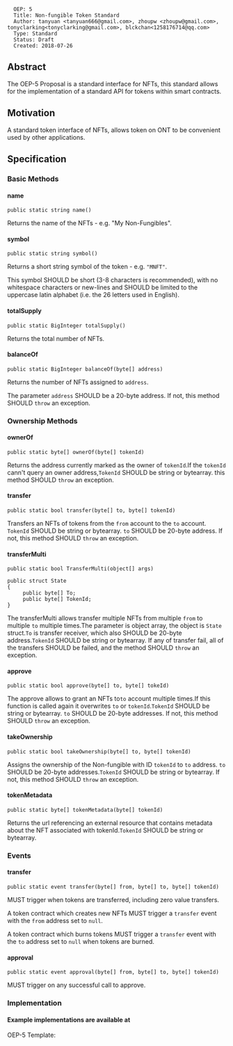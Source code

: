 <pre>
  OEP: 5
  Title: Non-fungible Token Standard
  Author: tanyuan <tanyuan666@gmail.com>, zhoupw <zhoupw@gmail.com>, tonyclarking<tonyclarking@gmail.com>, blckchan<1258176714@qq.com>
  Type: Standard
  Status: Draft
  Created: 2018-07-26
</pre>

==Abstract==

The OEP-5 Proposal is a standard interface for NFTs, this standard allows for the implementation of a standard API for tokens within smart contracts.

==Motivation==

A standard token interface of NFTs, allows token on ONT to be convenient used by other applications.

==Specification==

===Basic Methods===

====name====

<pre>
public static string name()
</pre>

Returns the name of the NFTs - e.g. "My Non-Fungibles".

====symbol====

<pre>
public static string symbol()
</pre>

Returns a short string symbol of the token - e.g. <code>"MNFT"</code>.

This symbol SHOULD be short (3-8 characters is recommended), with no whitespace characters or new-lines and SHOULD be limited to the uppercase latin alphabet (i.e. the 26 letters used in English).

====totalSupply====
<pre>
public static BigInteger totalSupply()
</pre>
Returns the total number of NFTs.

====balanceOf====

<pre>
public static BigInteger balanceOf(byte[] address)
</pre>

Returns the number of NFTs assigned to <code>address</code>.

The parameter <code>address</code> SHOULD be a 20-byte address. If not, this method SHOULD <code>throw</code> an exception.

===Ownership Methods===
==== ownerOf====
<pre>
public static byte[] ownerOf(byte[] tokenId)
</pre>
Returns the address currently marked as the owner of <code>tokenId</code>.If the <code>tokenId</code> cann't query an owner address,<code>TokenId</code> SHOULD be string or bytearray.
this method SHOULD <code>throw</code> an exception.

====transfer====
<pre>
public static bool transfer(byte[] to, byte[] tokenId)
</pre>

Transfers an NFTs of tokens from the <code>from</code> account to the <code>to</code> account.
<code>TokenId</code> SHOULD be string or bytearray.
<code>to</code> SHOULD be 20-byte address. If not, this method SHOULD <code>throw</code> an exception.

====transferMulti====
<pre>
public static bool TransferMulti(object[] args)

public struct State
{
     public byte[] To;
     public byte[] TokenId;
}
</pre>

The transferMulti allows transfer multiple NFTs from multiple <code>from</code> to multiple <code>to</code> multiple times.The parameter is object array, the object is <code>State</code> struct.<code>To</code> is transfer receiver, which
also SHOULD be 20-byte address.<code>TokenId</code> SHOULD be string or bytearray. If any of transfer fail, all of the transfers SHOULD be failed, and the method SHOULD <code>throw</code> an exception.


====approve====
<pre>
public static bool approve(byte[] to, byte[] tokeId)
</pre>

The approve allows to grant an NFTs to<code>to</code> account multiple times.If this function is called again it overwrites <code>to</code> or <code>tokenId</code>.<code>TokenId</code> SHOULD be string or bytearray.
<code>to</code> SHOULD be 20-byte addresses. If not, this method SHOULD <code>throw</code> an exception.

====takeOwnership====
<pre>
public static bool takeOwnership(byte[] to, byte[] tokenId)
</pre>
Assigns the ownership of the Non-fungible with ID <code>tokenId</code> to <code>to</code> address. <code>to</code> SHOULD be 20-byte addresses.<code>TokenId</code> SHOULD be string or bytearray. If not, this method SHOULD <code>throw</code> an exception.

====tokenMetadata====
<pre>
public static byte[] tokenMetadata(byte[] tokenId)
</pre>
Returns the url referencing an external resource that contains metadata about the NFT associated with tokenId.<code>TokenId</code> SHOULD be string or bytearray.

===Events===
====transfer====
<pre>
public static event transfer(byte[] from, byte[] to, byte[] tokenId)
</pre>
MUST trigger when tokens are transferred, including zero value transfers.

A token contract which creates new NFTs MUST trigger a <code>transfer</code> event with the <code>from</code> address set to <code>null</code>.

A token contract which burns tokens MUST trigger a <code>transfer</code> event with the <code>to</code> address set to <code>null</code> when tokens are burned.

====approval====
<pre>
public static event approval(byte[] from, byte[] to, byte[] tokenId)
</pre>
MUST trigger on any successful call to approve.

===Implementation===
====Example implementations are available at====
OEP-5 Template:
